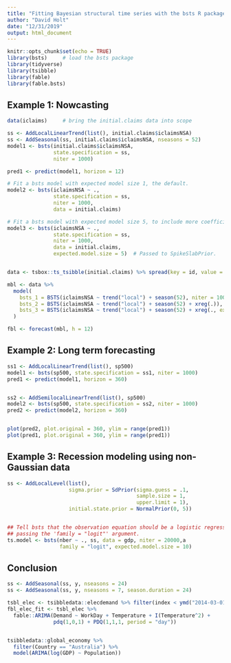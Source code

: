```yaml
---
title: "Fitting Bayesian structural time series with the bsts R package"
author: "David Holt"
date: "12/31/2019"
output: html_document
---
```


```r
knitr::opts_chunk$set(echo = TRUE)
library(bsts)     # load the bsts package
library(tidyverse)
library(tsibble)
library(fable)
library(fable.bsts)
```

## Example 1: Nowcasting

```r
data(iclaims)     # bring the initial.claims data into scope

ss <- AddLocalLinearTrend(list(), initial.claims$iclaimsNSA)
ss <- AddSeasonal(ss, initial.claims$iclaimsNSA, nseasons = 52)
model1 <- bsts(initial.claims$iclaimsNSA,
               state.specification = ss,
               niter = 1000)

pred1 <- predict(model1, horizon = 12)

# Fit a bsts model with expected model size 1, the default.
model2 <- bsts(iclaimsNSA ~ .,
               state.specification = ss,
               niter = 1000,
               data = initial.claims)

# Fit a bsts model with expected model size 5, to include more coefficients.
model3 <- bsts(iclaimsNSA ~ .,
               state.specification = ss,
               niter = 1000,
               data = initial.claims,
               expected.model.size = 5)  # Passed to SpikeSlabPrior.


data <- tsbox::ts_tsibble(initial.claims) %>% spread(key = id, value = value)

mbl <- data %>%
  model(
    bsts_1 = BSTS(iclaimsNSA ~ trend("local") + season(52), niter = 1000),
    bsts_2 = BSTS(iclaimsNSA ~ trend("local") + season(52) + xreg(.)),
    bsts_3 = BSTS(iclaimsNSA ~ trend("local") + season(52) + xreg(., expected_size = 5))
  )

fbl <- forecast(mbl, h = 12)

```

## Example 2: Long term forecasting

```r
ss1 <- AddLocalLinearTrend(list(), sp500)
model1 <- bsts(sp500, state.specification = ss1, niter = 1000)
pred1 <- predict(model1, horizon = 360)


ss2 <- AddSemilocalLinearTrend(list(), sp500)
model2 <- bsts(sp500, state.specification = ss2, niter = 1000)
pred2 <- predict(model2, horizon = 360)


plot(pred2, plot.original = 360, ylim = range(pred1))
plot(pred1, plot.original = 360, ylim = range(pred1))


```


## Example 3: Recession modeling using non-Gaussian data

```r
ss <- AddLocalLevel(list(),
                    sigma.prior = SdPrior(sigma.guess = .1,
                                          sample.size = 1,
                                          upper.limit = 1),
                    initial.state.prior = NormalPrior(0, 5))


## Tell bsts that the observation equation should be a logistic regression by
## passing the 'family = "logit"' argument.
ts.model <- bsts(nber ~ ., ss, data = gdp, niter = 20000,a
                 family = "logit", expected.model.size = 10)
```

## Conclusion

```r
ss <- AddSeasonal(ss, y, nseasons = 24)
ss <- AddSeasonal(ss, y, nseasons = 7, season.duration = 24)
```


```r
tsbl_elec <- tsibbledata::elecdemand %>% filter(index < ymd("2014-03-01"))
fbl_elec_fit <- tsbl_elec %>%
  fable::ARIMA(Demand ~ WorkDay + Temperature + I(Temperature^2) +
               pdq(1,0,1) + PDQ(1,1,1, period = "day"))


tsibbledata::global_economy %>%
  filter(Country == "Australia") %>%
  model(ARIMA(log(GDP) ~ Population))
```
